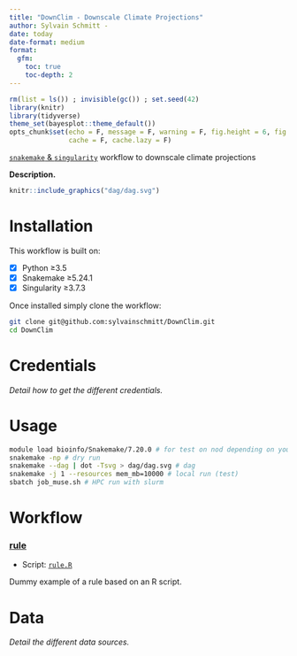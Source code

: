```yaml
---
title: "DownClim - Downscale Climate Projections"
author: Sylvain Schmitt -
date: today
date-format: medium
format: 
  gfm:
    toc: true
    toc-depth: 2
---
```


```r
rm(list = ls()) ; invisible(gc()) ; set.seed(42)
library(knitr)
library(tidyverse)
theme_set(bayesplot::theme_default())
opts_chunk$set(echo = F, message = F, warning = F, fig.height = 6, fig.width = 8,
               cache = F, cache.lazy = F)
```

[`snakemake` & `singularity`](https://github.com/sylvainschmitt/snakemake_singularity) workflow to downscale climate projections

**Description.**

```r
knitr::include_graphics("dag/dag.svg")
```

# Installation

This workflow is built on:

- [x] Python ≥3.5
- [x] Snakemake ≥5.24.1
- [x] Singularity ≥3.7.3

Once installed simply clone the workflow:

```bash
git clone git@github.com:sylvainschmitt/DownClim.git
cd DownClim
```

# Credentials

*Detail how to get the different credentials.*

# Usage

```bash
module load bioinfo/Snakemake/7.20.0 # for test on nod depending on your HPC
snakemake -np # dry run
snakemake --dag | dot -Tsvg > dag/dag.svg # dag
snakemake -j 1 --resources mem_mb=10000 # local run (test)
sbatch job_muse.sh # HPC run with slurm
```

# Workflow

### [rule](https://github.com/sylvainschmitt/smkTemplate/blob/main/rules/rule.smk)

* Script: [`rule.R`](https://github.com/sylvainschmitt/smkTemplate/blob/main/scripts/rule.R)

Dummy example of a rule based on an R script.

# Data

*Detail the different data sources.*




